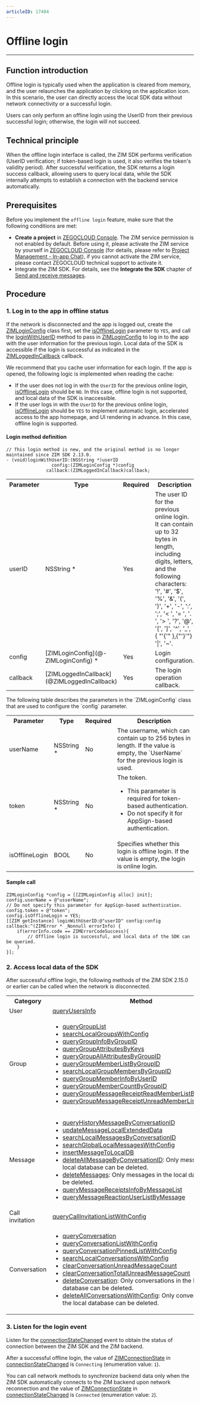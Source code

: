 ```yaml
---
articleID: 17404
---
```


# Offline login

- - -
## Function introduction

Offline login is typically used when the application is cleared from memory, and the user relaunches the application by clicking on the application icon. In this scenario, the user can directly access the local SDK data without network connectivity or a successful login.

<Note title="Note">

Users can only perform an offline login using the UserID from their previous successful login; otherwise, the login will not succeed.
</Note>

## Technical principle

When the offline login interface is called, the ZIM SDK performs verification (UserID verification; if token-based login is used, it also verifies the token's validity period). After successful verification, the SDK returns a login success callback, allowing users to query local data, while the SDK internally attempts to establish a connection with the backend service automatically.



## Prerequisites

Before you implement the `offline login` feature, make sure that the following conditions are met:

- **Create a project** in [ZEGOCLOUD Console](https://console.zegocloud.com). The ZIM service permission is not enabled by default. Before using it, please activate the ZIM service by yourself in [ZEGOCLOUD Console](https://console.zegocloud.com) (for details, please refer to [Project Management - In-app Chat](#15174)), if you cannot activate the ZIM service, please contact ZEGOCLOUD technical support to activate it.
- Integrate the ZIM SDK. For details, see the **Integrate the SDK** chapter of [Send and receive messages](!Implementation_of_sending_and_receiving).



## Procedure

### 1\. Log in to the app in offline status

If the network is disconnected and the app is logged out, create the [ZIMLoginConfig](@-ZIMLoginConfig) class first, set the [isOfflineLogin](@isOfflineLogin) parameter to `YES`, and call the [loginWithUserID](/article/api?doc=zim_API~objective-c_macos~protocol~ZIM#login-with-user-id-config-callback-2) method to pass in [ZIMLoginConfig](@-ZIMLoginConfig) to log in to the app with the user information for the previous login. Local data of the SDK is accessible if the login is successful as indicated in the [ZIMLoggedInCallback](@ZIMLoggedInCallback) callback.

<Note title="Note">
We recommend that you cache user information for each login. If the app is opened, the following logic is implemented when reading the cache:

- If the user does not log in with the `UserID` for the previous online login, [isOfflineLogin](@isOfflineLogin) should be `NO`. In this case, offline login is not supported, and local data of the SDK is inaccessible.
- If the user logs in with the `UserID` for the previous online login, [isOfflineLogin](@isOfflineLogin) should be `YES` to implement automatic login, accelerated access to the app homepage, and UI rendering in advance. In this case, offline login is supported.

</Note>

#### Login method definition

```objc
// This login method is new, and the original method is no longer maintained since ZIM SDK 2.13.0.
- (void)loginWithUserID:(NSString *)userID
                 config:(ZIMLoginConfig *)config
               callback:(ZIMLoggedInCallback)callback;
```

<table>
<tbody><tr>
<th>Parameter</th>
<th>Type</th>
<th>Required</th>
<th>Description</th>
</tr>
<tr>
<td>userID</td>
<td>NSString *</td>
<td>Yes</td>
<td>The user ID for the previous online login. It can contain up to 32 bytes in length, including digits, letters, and the following characters: &apos;!&apos;, &apos;#&apos;, &apos;$&apos;, &apos;%&apos;, &apos;&amp;&apos;, &apos;(&apos;, &apos;)&apos;, &apos;+&apos;, &apos;-&apos;, &apos;:&apos;, &apos;;&apos;, &apos;< &apos;, &apos;= &apos;, &apos;. &apos;, &apos;> &apos;, &apos;?&apos;, &apos;@&apos;, &apos;[&apos;, &apos;]&apos;, &apos;^&apos;, &apos;_&apos;, { "'{'" },{"'}'"} &apos;|&apos;, &apos;~&apos;.</td>
</tr>
<tr>
<td>config</td>
<td>[ZIMLoginConfig](@-ZIMLoginConfig) *</td>
<td>Yes</td>
<td>Login configuration.</td>
</tr>
<tr>
<td>callback</td>
<td>[ZIMLoggedInCallback](@ZIMLoggedInCallback)</td>
<td>Yes</td>
<td>The login operation callback.</td>
</tr>
</tbody></table>
The following table describes the parameters in the `ZIMLoginConfig` class that are used to configure the `config` parameter.

<table>
<tbody><tr>
<th>Parameter</th>
<th>Type</th>
<th>Required</th>
<th>Description</th>
</tr>
<tr>
<td>userName</td>
<td>NSString *</td>
<td>No</td>
<td>The username, which can contain up to 256 bytes in length. If the value is empty, the `UserName` for the previous login is used.</td>
</tr>
<tr>
<td>token</td>
<td>NSString *</td>
<td>No</td>
<td>The token.<ul><li>This parameter is required for token-based authentication.</li><li>Do not specify it for AppSign-based authentication.</li></ul></td>
</tr>
<tr>
<td>isOfflineLogin</td>
<td>BOOL</td>
<td>No</td>
<td>Specifies whether this login is offline login. If the value is empty, the login is online login.</td>
</tr>
</tbody></table>

#### Sample call

```objc
ZIMLoginConfig *config = [[ZIMLoginConfig alloc] init];
config.userName = @"usserName";
// Do not specify this parameter for AppSign-based authentication.
config.token = @"token";
config.isOfflineLogin = YES;
[[ZIM getInstance] loginWithUserID:@"userID" config:config callback:^(ZIMError * _Nonnull errorInfo) {
    if(errorInfo.code == ZIMErrorCodeSuccess){
        // Offline login is successful, and local data of the SDK can be queried.
    }
}];
```

### 2\. Access local data of the SDK

After successful offline login, the following methods of the ZIM SDK 2.15.0 or earlier can be called when the network is disconnected.

<table>
<tbody><tr>
<th>Category</th>
<th>Method</th>
</tr>
<tr>
<td>User</td>
<td><a href="https://doc-en.zego.im/article/api?doc=zim_API~objective-c_macos~protocol~ZIM#query-users-info-user-i-ds-config-callback" target="_blank" referer="noopener">queryUsersInfo</a></td>
</tr>
<tr>
<td>Group</td>
<td><ul>
<li><a href="https://doc-en.zego.im/article/api?doc=zim_API~objective-c_macos~protocol~ZIM#query-group-list" target="_blank" referer="noopener">queryGroupList</a></li>
<li><a href="https://doc-en.zego.im/article/api?doc=zim_API~objective-c_macos~protocol~ZIM#search-local-group-members-by-group-id-group-id-config-callback" target="_blank" referer="noopener">searchLocalGroupsWithConfig</a></li>
<li><a href="https://doc-en.zego.im/article/api?doc=zim_API~objective-c_macos~protocol~ZIM#query-group-info-by-group-id-callback" target="_blank" referer="noopener">queryGroupInfoByGroupID</a></li>
<li><a href="https://doc-en.zego.im/article/api?doc=zim_API~objective-c_macos~protocol~ZIM#query-group-attributes-by-keys-group-id-callback" target="_blank" referer="noopener">queryGroupAttributesByKeys</a></li>
<li><a href="https://doc-en.zego.im/article/api?doc=zim_API~objective-c_macos~protocol~ZIM#query-group-all-attributes-by-group-id-callback" target="_blank" referer="noopener">queryGroupAllAttributesByGroupID</a></li>
<li><a href="https://doc-en.zego.im/article/api?doc=zim_API~objective-c_macos~protocol~ZIM#query-group-member-list-by-group-id-config-callback" target="_blank" referer="noopener">queryGroupMemberListByGroupID</a></li>
<li><a href="https://doc-en.zego.im/article/api?doc=zim_API~objective-c_macos~protocol~ZIM#search-local-group-members-by-group-id-group-id-config-callback" target="_blank" referer="noopener">searchLocalGroupMembersByGroupID</a></li>
<li><a href="https://doc-en.zego.im/article/api?doc=zim_API~objective-c_macos~protocol~ZIM#query-group-member-info-by-user-id-group-id-callback" target="_blank" referer="noopener">queryGroupMemberInfoByUserID</a></li>
<li><a href="https://doc-en.zego.im/article/api?doc=zim_API~objective-c_macos~protocol~ZIM#query-group-member-count-by-group-id-group-id-callback" target="_blank" referer="noopener">queryGroupMemberCountByGroupID</a></li>
<li><a href="https://doc-en.zego.im/article/api?doc=zim_API~objective-c_macos~protocol~ZIM#query-group-message-receipt-read-member-list-by-message-message-group-id-config-callback" target="_blank" referer="noopener">queryGroupMessageReceiptReadMemberListByMessage</a></li>
<li><a href="https://doc-en.zego.im/article/api?doc=zim_API~objective-c_macos~protocol~ZIM#query-group-message-receipt-unread-member-list-by-message-message-group-id-config-callback" target="_blank" referer="noopener">queryGroupMessageReceiptUnreadMemberListByMessage</a></li>
</ul></td>
</tr>
<tr>
<td>Message</td>
<td><ul>
<li><a href="https://doc-en.zego.im/article/api?doc=zim_API~objective-c_macos~protocol~ZIM#query-history-message-by-conversation-id-conversation-type-config-callback" target="_blank" referer="noopener">queryHistoryMessageByConversationID</a></li>
<li><a href="https://doc-en.zego.im/article/api?doc=zim_API~objective-c_macos~protocol~ZIM#update-message-local-extended-data-local-extended-data-message-callback" target="_blank" referer="noopener">updateMessageLocalExtendedData</a></li>
<li><a href="https://doc-en.zego.im/article/api?doc=zim_API~objective-c_macos~protocol~ZIM#search-local-messages-by-conversation-id-conversation-id-conversation-type-config-callback" target="_blank" referer="noopener">searchLocalMessagesByConversationID</a></li>
<li><a href="https://doc-en.zego.im/article/api?doc=zim_API~objective-c_macos~protocol~ZIM#search-global-local-messages-with-config-config-callback" target="_blank" referer="noopener">searchGlobalLocalMessagesWithConfig</a></li>
<li><a href="https://doc-en.zego.im/article/api?doc=zim_API~objective-c_macos~protocol~ZIM#insert-message-to-local-db-message-conversation-id-conversation-type-sender-user-id-callback" target="_blank" referer="noopener">insertMessageToLocalDB</a></li>
<li><a href="https://doc-en.zego.im/article/api?doc=zim_API~objective-c_macos~protocol~ZIM#delete-all-message-by-conversation-id-conversation-id-conversation-type-config-callback" target="_blank" referer="noopener">deleteAllMessageByConversationID</a>: Only messages in the local database can be deleted.</li>
<li><a href="https://doc-en.zego.im/article/api?doc=zim_API~objective-c_macos~protocol~ZIM#delete-messages-message-list-conversation-id-conversation-type-config-callback" target="_blank" referer="noopener">deleteMessages</a>: Only messages in the local database can be deleted.</li>
<li><a href="https://doc-en.zego.im/article/api?doc=zim_API~objective-c_macos~protocol~ZIM#query-message-receipts-info-by-message-list-message-list-conversation-id-conversation-type-callback" target="_blank" referer="noopener">queryMessageReceiptsInfoByMessageList</a></li>
<li><a href="https://doc-en.zego.im/article/api?doc=zim_API~objective-c_macos~protocol~ZIM#query-message-reaction-user-list-by-message-message-config-callback" target="_blank" referer="noopener">queryMessageReactionUserListByMessage</a></li>
</ul></td>
</tr>
<tr>
<td>Call invitation</td>
<td><a href="https://doc-en.zego.im/article/api?doc=zim_API~objective-c_macos~protocol~ZIM#query-call-invitation-list-with-config-callback" target="_blank" referer="noopener">queryCallInvitationListWithConfig</a></td>
</tr>
<tr>
<td>Conversation</td>
<td><ul>
<li><a href="https://doc-en.zego.im/article/api?doc=zim_API~objective-c_macos~protocol~ZIM#query-conversation-conversation-id-conversation-type-callback" target="_blank" referer="noopener">queryConversation</a></li>
<li><a href="https://doc-en.zego.im/article/api?doc=zim_API~objective-c_macos~protocol~ZIM#query-conversation-list-with-config-callback" target="_blank" referer="noopener">queryConversationListWithConfig</a></li>
<li><a href="https://doc-en.zego.im/article/api?doc=zim_API~objective-c_macos~protocol~ZIM#query-conversation-list-with-config-callback" target="_blank" referer="noopener">queryConversationPinnedListWithConfig</a></li>
<li><a href="https://doc-en.zego.im/article/api?doc=zim_API~objective-c_macos~protocol~ZIM#search-local-conversations-with-config-config-callback" target="_blank" referer="noopener">searchLocalConversationsWithConfig</a></li>
<li><a href="https://doc-en.zego.im/article/api?doc=zim_API~objective-c_macos~protocol~ZIM#clear-conversation-unread-message-count-conversation-type-config-callback" target="_blank" referer="noopener">clearConversationUnreadMessageCount</a></li>
<li><a href="https://doc-en.zego.im/article/api?doc=zim_API~objective-c_macos~protocol~ZIM#clear-conversation-total-unread-message-count-callback" target="_blank" referer="noopener">clearConversationTotalUnreadMessageCount</a></li>
<li><a href="https://doc-en.zego.im/article/api?doc=zim_API~objective-c_macos~protocol~ZIM#delete-conversation-conversation-type-config-callback" target="_blank" referer="noopener">deleteConversation</a>: Only conversations in the local database can be deleted.</li>
<li><a href="https://doc-en.zego.im/article/api?doc=zim_API~objective-c_macos~protocol~ZIM#delete-all-conversations-with-config-config-callback" target="_blank" referer="noopener">deleteAllConversationsWithConfig</a>: Only conversations in the local database can be deleted.</li>
</ul></td>
</tr>
</tbody></table>

### 3\. Listen for the login event

Listen for the [connectionStateChanged](https://doc-en.zego.im/article/api?doc=zim_API~objective-c_macos~protocol~ZIMEventHandler#zim-connection-state-changed-event-extended-data) event to obtain the status of connection between the ZIM SDK and the ZIM backend.

After a successful offline login, the value of [ZIMConnectionState](https://doc-en.zego.im/article/api?doc=zim_API~objectivec_ios~enum~ZIMConnectionState) in [connectionStateChanged](https://doc-en.zego.im/article/api?doc=zim_API~objective-c_macos~protocol~ZIMEventHandler#zim-connection-state-changed-event-extended-data) is `Connecting` (enumeration value: `1`).

You can call network methods to synchronize backend data only when the ZIM SDK automatically connects to the ZIM backend upon network reconnection and the value of [ZIMConnectionState](https://doc-en.zego.im/article/api?doc=zim_API~objectivec_ios~enum~ZIMConnectionState) in [connectionStateChanged](https://doc-en.zego.im/article/api?doc=zim_API~objective-c_macos~protocol~ZIMEventHandler#zim-connection-state-changed-event-extended-data) is `Connected` (enumeration value: `2`).
